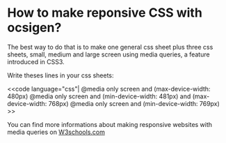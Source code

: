 =How to make reponsive CSS with ocsigen?=

The best way to do that is to make one general css sheet plus three css sheets, small, medium and large screen using media queries, a feature introduced in CSS3.

Write theses lines in your css sheets:

<<code language="css"|
@media only screen and (max-device-width: 480px)
@media only screen and (min-device-width: 481px) and (max-device-width: 768px)
@media only screen and (min-device-width: 769px)
>>

You can find more informations about making responsive websites with media queries on [[http://www.w3schools.com/css/css_rwd_mediaqueries.asp|W3schools.com]]
